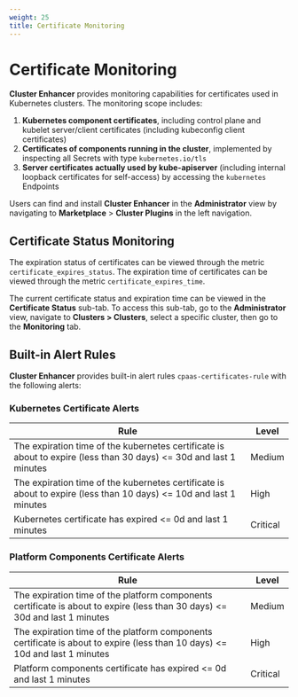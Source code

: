 ```yaml
---
weight: 25
title: Certificate Monitoring
---
```


# Certificate Monitoring

**Cluster Enhancer** provides monitoring capabilities for certificates used in Kubernetes clusters. The monitoring scope includes:

1. **Kubernetes component certificates**, including control plane and kubelet server/client certificates (including kubeconfig client certificates)
2. **Certificates of components running in the cluster**, implemented by inspecting all Secrets with type `kubernetes.io/tls`
3. **Server certificates actually used by kube-apiserver** (including internal loopback certificates for self-access) by accessing the `kubernetes` Endpoints

Users can find and install **Cluster Enhancer** in the **Administrator** view by navigating to **Marketplace** > **Cluster Plugins** in the left navigation.


## Certificate Status Monitoring

The expiration status of certificates can be viewed through the metric `certificate_expires_status`. The expiration time of certificates can be viewed through the metric `certificate_expires_time`.

The current certificate status and expiration time can be viewed in the **Certificate Status** sub-tab. To access this sub-tab, go to the **Administrator** view, navigate to **Clusters > Clusters**, select a specific cluster, then go to the **Monitoring** tab.

## Built-in Alert Rules

**Cluster Enhancer** provides built-in alert rules `cpaas-certificates-rule` with the following alerts:

### Kubernetes Certificate Alerts

| Rule | Level |
|-------------|----------|
| The expiration time of the kubernetes certificate is about to expire (less than 30 days) \<= 30d and last 1 minutes | Medium |
| The expiration time of the kubernetes certificate is about to expire (less than 10 days) \<= 10d and last 1 minutes | High |
| Kubernetes certificate has expired \<= 0d and last 1 minutes | Critical |

### Platform Components Certificate Alerts

| Rule | Level |
|-------------|----------|
| The expiration time of the platform components certificate is about to expire (less than 30 days) \<= 30d and last 1 minutes | Medium |
| The expiration time of the platform components certificate is about to expire (less than 10 days) \<= 10d and last 1 minutes | High |
| Platform components certificate has expired \<= 0d and last 1 minutes | Critical |
